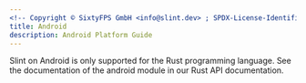 ```yaml
---
<!-- Copyright © SixtyFPS GmbH <info@slint.dev> ; SPDX-License-Identifier: MIT -->
title: Android
description: Android Platform Guide
---
```



Slint on Android is only supported for the Rust programming language.
See the documentation of the <LangRefLink lang="rust-slint" relpath="android/">android module in our Rust API documentation</LangRefLink>.
